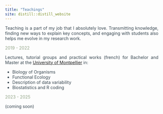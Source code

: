 ```yaml
---
title: "Teachings"
site: distill::distill_website
---
```


<style>
body {
text-align: justify;
color: #36454F}
</style>

Teaching is a part of my job that I absolutely love. 
Transmitting knowledge, finding new ways to explain key concepts, 
and engaging with students also helps me evolve in my research work.

<span style="color: #93A588;">2019 - 2022</span>

Lectures, tutorial groups and practical works (french) for Bachelor and Master 
at the [University of Montpellier](https://www.umontpellier.fr/en/) in:

- Biology of Organisms
- Functional Ecology
- Description of data variability
- Biostatistics and R coding


<span style="color: #93A588;">2023 - 2025</span>

(coming soon)


